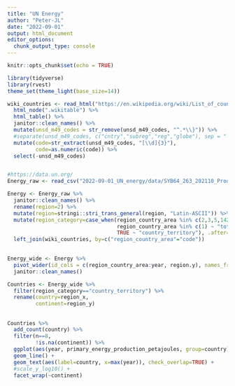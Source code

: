 ```yaml
---
title: "UN Energy"
author: "Peter-JL"
date: "2022-09-01"
output: html_document
editor_options: 
  chunk_output_type: console
---
```


```r
knitr::opts_chunk$set(echo = TRUE)

library(tidyverse)
library(rvest)
theme_set(theme_light(base_size=14))

wiki_countries <- read_html("https://en.wikipedia.org/wiki/List_of_countries_by_United_Nations_geoscheme") %>% 
  html_node(".wikitable") %>% 
  html_table() %>% 
  janitor::clean_names() %>% 
  mutate(unsd_m49_codes = str_remove(unsd_m49_codes, "^.*\\}")) %>% 
  #separate(unsd_m49_codes, c("cntry","subreg","reg","globe"), sep = " < ", fill="left", extra="merge") 
  mutate(code=str_extract(unsd_m49_codes, "[\\d]{3}"),
         code=as.numeric(code)) %>% 
  select(-unsd_m49_codes)


#https://data.un.org/
Energy_raw <- read_csv("2022-09-01_UN_energy/data/SYB64_263_202110_Production, Trade and Supply of Energy.csv", skip=1)

Energy <- Energy_raw %>% 
  janitor::clean_names() %>% 
  rename(region=2) %>% 
  mutate(region=stringi::stri_trans_general(region, "Latin-ASCII")) %>%  #good enough fix for now
  mutate(region_category=case_when(region_country_area %in% c(2,3,5,142,150,9)~"continent",
                                   region_country_area %in% c(1) ~ "total",
                                   TRUE ~ "country_territory"), .after=region_country_area) %>% 
  left_join(wiki_countries, by=c("region_country_area"="code"))
  

Energy_wide <- Energy %>% 
  pivot_wider(id_cols = c(region_country_area:year, region.y), names_from = series, values_from = value) %>% 
  janitor::clean_names()

Countries <- Energy_wide %>% 
  filter(region_category=="country_territory") %>% 
  rename(country=region_x,
         continent=region_y)
```

## 

```r
Countries %>% 
  add_count(country) %>% 
  filter(n==8, 
         !is.na(continent)) %>%
  ggplot(aes(year, primary_energy_production_petajoules, group=country)) +
  geom_line() +
  geom_text(aes(label=country, x=max(year)), check_overlap=TRUE) +
  #scale_y_log10() +
  facet_wrap(~continent)
```



